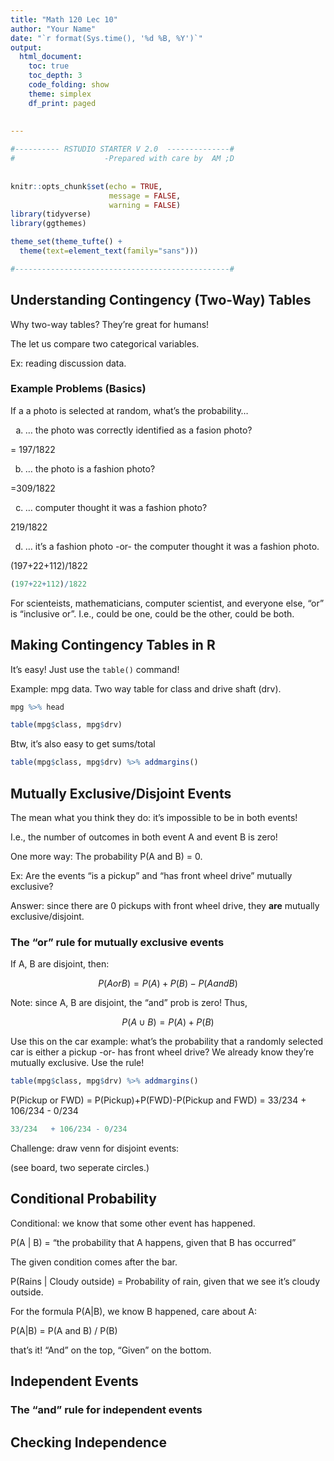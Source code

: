 ```yaml
---
title: "Math 120 Lec 10"
author: "Your Name"
date: "`r format(Sys.time(), '%d %B, %Y')`"
output: 
  html_document:
    toc: true
    toc_depth: 3
    code_folding: show
    theme: simplex
    df_print: paged
  
  
---
```


```r

#---------- RSTUDIO STARTER V 2.0  --------------#
#                    -Prepared with care by  AM ;D
                
                                                                          
knitr::opts_chunk$set(echo = TRUE, 
                      message = FALSE, 
                      warning = FALSE)      
library(tidyverse)                
library(ggthemes)                    

theme_set(theme_tufte() +                                     
  theme(text=element_text(family="sans")))  

#------------------------------------------------#
```

## Understanding Contingency (Two-Way) Tables

Why two-way tables?  They're great for humans!

The let us compare two categorical variables.

Ex: reading discussion data.

### Example Problems (Basics)

If a a photo is selected at random, what's the probability...

a) ... the photo was correctly identified as a fasion photo?

= 197/1822


b)  ... the photo is a fashion photo?

=309/1822

c)  ... computer thought it was a fashion photo?

219/1822


d) ... it's a fashion photo -or- the computer thought it was a fashion photo.


(197+22+112)/1822


```r
(197+22+112)/1822
```

For scienteists, mathematicians, computer scientist, and everyone else, "or" is "inclusive or".  I.e., could be one, could be the other, could be both.

## Making Contingency Tables in R

It's easy!  Just use the `table()` command!

Example:  mpg data.  Two way table for class and drive shaft (drv).

```r
mpg %>% head

table(mpg$class, mpg$drv)
```

Btw, it's also easy to get sums/total


```r
table(mpg$class, mpg$drv) %>% addmargins()
```



## Mutually Exclusive/Disjoint Events

The mean what you think they do:  it's impossible to be in both events!

I.e., the number of outcomes in both event A and event B is zero!

One more way:  The probability P(A and B) = 0.

Ex:  Are the events "is a pickup" and "has front wheel drive" mutually exclusive?

Answer:  since there are 0 pickups with front wheel drive, they **are** mutually exclusive/disjoint.

### The "or" rule for mutually exclusive events


If A, B are disjoint, then:

$$  P(A or B) = P(A) + P(B) - P(A and B)        $$

Note:  since A, B are disjoint, the "and" prob is zero!  Thus,

$$  P(A \cup B) = P(A)+P(B)   $$

Use this on the car example:  what's the probability that a randomly selected car is either a pickup -or- has front wheel drive?  We already know they're mutually exclusive.  Use the rule!

```r
table(mpg$class, mpg$drv) %>% addmargins()
```

P(Pickup or FWD) = P(Pickup)+P(FWD)-P(Pickup and FWD)
                 = 33/234   + 106/234 - 0/234

```r
33/234   + 106/234 - 0/234
```
                 
                 
Challenge:  draw venn for disjoint events:

(see board, two seperate circles.)

## Conditional Probability

Conditional:  we know that some other event has happened.

P(A | B) = "the probability that A happens, given that B has occurred"

The given condition comes after the bar.

P(Rains | Cloudy outside) = Probability of rain, given that we see it's cloudy outside.

For the formula P(A|B), we know B happened, care about A:


P(A|B) =  P(A and B) / P(B)

that's it!  "And" on the top, "Given" on the bottom.


## Independent Events



### The "and" rule for independent events



## Checking Independence

